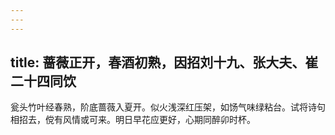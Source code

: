 ```yaml
---
---
---
```

title: 蔷薇正开，春酒初熟，因招刘十九、张大夫、崔二十四同饮
---



瓮头竹叶经春熟，阶底蔷薇入夏开。似火浅深红压架，如饧气味绿粘台。试将诗句相招去，傥有风情或可来。明日早花应更好，心期同醉卯时杯。